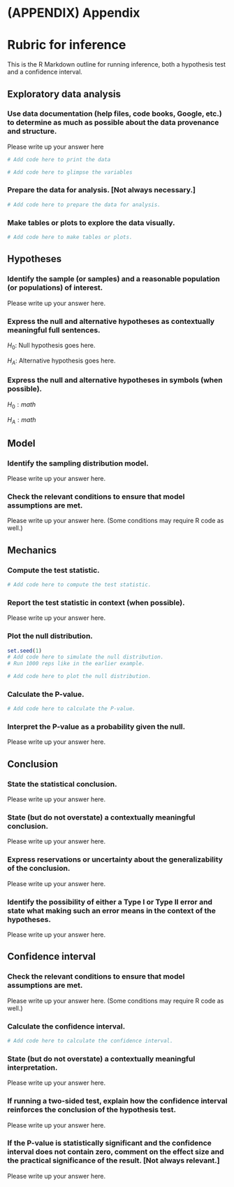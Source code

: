 # (APPENDIX) Appendix {-}

# Rubric for inference {#appendix-rubric}

This is the R Markdown outline for running inference, both a hypothesis test and a confidence interval.


## Exploratory data analysis  {#appendix-rubric-eda}

### Use data documentation (help files, code books, Google, etc.) to determine as much as possible about the data provenance and structure. {#appendix-rubric--documentation}


::: {.answer}

Please write up your answer here

```r
# Add code here to print the data
```

```r
# Add code here to glimpse the variables
```

:::

### Prepare the data for analysis. [Not always necessary.] {#appendix-rubric-prepare}

::: {.answer}

```r
# Add code here to prepare the data for analysis.
```

:::

### Make tables or plots to explore the data visually. {#appendix-rubric-plots}

::: {.answer}

```r
# Add code here to make tables or plots.
```

:::


## Hypotheses {#appendix-rubric-hypotheses}

### Identify the sample (or samples) and a reasonable population (or populations) of interest. {#appendix-rubric-sample-pop}

::: {.answer}

Please write up your answer here.

:::

### Express the null and alternative hypotheses as contextually meaningful full sentences. {#appendix-rubric-express-words}

::: {.answer}

$H_{0}:$ Null hypothesis goes here.

$H_{A}:$ Alternative hypothesis goes here.

:::

### Express the null and alternative hypotheses in symbols (when possible). {#appendix-rubric-express-math}

::: {.answer}

$H_{0}: math$

$H_{A}: math$

:::


## Model {#appendix-rubric-model}

### Identify the sampling distribution model. {#appendix-rubric-sampling-dist-model}

::: {.answer}

Please write up your answer here.

:::

### Check the relevant conditions to ensure that model assumptions are met. {#appendix-rubric-ht-conditions}

::: {.answer}

Please write up your answer here. (Some conditions may require R code as well.)

:::


## Mechanics {#appendix-rubric-mechanics}

### Compute the test statistic. {#appendix-rubric-compute-test-stat}

::: {.answer}

```r
# Add code here to compute the test statistic.
```

:::

### Report the test statistic in context (when possible). {#appendix-rubric-report-test-stat}

::: {.answer}

Please write up your answer here.

:::

### Plot the null distribution. {#appendix-rubric-plot-null}

::: {.answer}

```r
set.seed(1)
# Add code here to simulate the null distribution.
# Run 1000 reps like in the earlier example.
```

```r
# Add code here to plot the null distribution.
```

:::

### Calculate the P-value. {#appendix-rubric-calculate-p}

::: {.answer}

```r
# Add code here to calculate the P-value.
```

:::

### Interpret the P-value as a probability given the null. {#appendix-rubric-interpret-p}

::: {.answer}

Please write up your answer here.

:::


## Conclusion {#appendix-rubric-ht-conclusion}

### State the statistical conclusion. {#appendix-rubric-stat-conclusion}

::: {.answer}

Please write up your answer here.

:::

### State (but do not overstate) a contextually meaningful conclusion. {#appendix-rubric-context-conclusion}

::: {.answer}

Please write up your answer here.

:::

### Express reservations or uncertainty about the generalizability of the conclusion. {#appendix-rubric-reservations}

::: {.answer}

Please write up your answer here.

:::

### Identify the possibility of either a Type I or Type II error and state what making such an error means in the context of the hypotheses. {#appendix-rubric-errors}

::: {.answer}

Please write up your answer here.

:::

## Confidence interval {#appendix-rubric-ci}

### Check the relevant conditions to ensure that model assumptions are met. {#appendix-rubric-ci-conditions}

::: {.answer}

Please write up your answer here. (Some conditions may require R code as well.)

:::

### Calculate the confidence interval. {#appendix-rubric-calculate-ci}

::: {.answer}

```r
# Add code here to calculate the confidence interval.
```

:::

### State (but do not overstate) a contextually meaningful interpretation. {#appendix-rubric-ci-conclusion}

::: {.answer}

Please write up your answer here.

:::

### If running a two-sided test, explain how the confidence interval reinforces the conclusion of the hypothesis test. {#appendix-rubric-ci-reinforces-ht}

::: {.answer}

Please write up your answer here.

:::

### If the P-value is statistically significant and the confidence interval does not contain zero, comment on the effect size and the practical significance of the result. [Not always relevant.] {#appendix-rubric-effect-size}

::: {.answer}

Please write up your answer here.

:::


